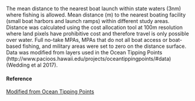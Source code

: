 The mean distance to the nearest boat launch within state waters (3nm) where fishing is allowed. Mean distance (m) to the nearest boating facility (small boat harbors and launch ramps) within different study areas. Distance was calculated using the cost allocation tool at 100m resolution where land pixels have prohibitive cost and therefore travel is only possible over water. Full no-take MPAs, MPAs that do not all boat access or boat-based fishing, and military areas were set to zero on the distance surface. Data was modified from layers used in the Ocean Tipping Points (http://www.pacioos.hawaii.edu/projects/oceantippingpoints/#data) (Wedding et al 2017).

#### Reference

[Modified from Ocean Tipping Points](http://www.pacioos.hawaii.edu/projects/oceantippingpoints/#data)